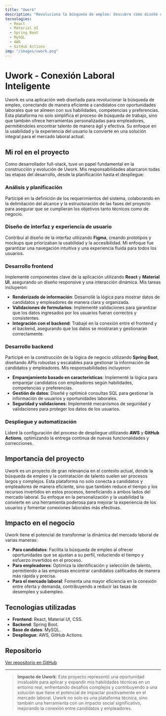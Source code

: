 ```yaml
---
title: "Uwork"
description: "Revoluciona la búsqueda de empleo: Descubre cómo diseñé una plataforma para conectar candidatos y empleadores de manera eficiente y personalizada."
tecnologies:
  - React
  - Material UI
  - Spring Boot
  - MySQL
  - AWS
  - GitHub Actions
img: "/images/uwork.png"
---
```


# Uwork - Conexión Laboral Inteligente

Uwork es una aplicación web diseñada para revolucionar la búsqueda de empleo, conectando de manera eficiente a candidatos con oportunidades laborales que se alineen con sus habilidades, competencias y preferencias. Esta plataforma no solo simplifica el proceso de búsqueda de trabajo, sino que también ofrece herramientas personalizadas para empleadores, permitiéndoles encontrar talento de manera ágil y efectiva. Su enfoque en la usabilidad y la experiencia del usuario la convierte en una solución integral para el mercado laboral actual.

## Mi rol en el proyecto

Como desarrollador full-stack, tuve un papel fundamental en la construcción y evolución de Uwork. Mis responsabilidades abarcaron todas las etapas del desarrollo, desde la planificación hasta el despliegue:

### Análisis y planificación

Participé en la definición de los requerimientos del sistema, colaborando en la delimitación del alcance y la estructuración de las fases del proyecto para asegurar que se cumplieran los objetivos tanto técnicos como de negocio.

### Diseño de interfaz y experiencia de usuario

Contribuí al diseño de la interfaz utilizando **Figma**, creando prototipos y mockups que priorizaban la usabilidad y la accesibilidad. Mi enfoque fue garantizar una navegación intuitiva y una experiencia fluida para todos los usuarios.

### Desarrollo frontend

Implementé componentes clave de la aplicación utilizando **React** y **Material UI**, asegurando un diseño responsive y una interacción dinámica. Mis tareas incluyeron:

- **Renderizado de información**: Desarrollé la lógica para mostrar datos de candidatos y empleadores de manera clara y organizada.
- **Validaciones de formularios**: Implementé validaciones para garantizar que los datos ingresados por los usuarios fueran correctos y consistentes.
- **Integración con el backend**: Trabajé en la conexión entre el frontend y el backend, asegurando que los datos se mostraran y gestionaran correctamente.

### Desarrollo backend

Participé en la construcción de la lógica de negocio utilizando **Spring Boot**, diseñando APIs robustas y escalables para gestionar la información de candidatos y empleadores. Mis responsabilidades incluyeron:

- **Emparejamiento basado en características**: Implementé la lógica para emparejar candidatos con empleadores según habilidades, competencias y preferencias.
- **Gestión de datos**: Diseñé y optimicé consultas SQL para gestionar la información de usuarios y oportunidades laborales.
- **Seguridad y validaciones**: Implementé mecanismos de seguridad y validaciones para proteger los datos de los usuarios.

### Despliegue y automatización

Lideré la configuración del proceso de despliegue utilizando **AWS** y **GitHub Actions**, optimizando la entrega continua de nuevas funcionalidades y correcciones.

## Importancia del proyecto

Uwork es un proyecto de gran relevancia en el contexto actual, donde la búsqueda de empleo y la contratación de talento suelen ser procesos largos y complejos. Esta plataforma no solo conecta a candidatos y empleadores de manera eficiente, sino que también reduce el tiempo y los recursos invertidos en estos procesos, beneficiando a ambos lados del mercado laboral. Su enfoque en la personalización y la usabilidad la convierte en una herramienta poderosa para mejorar la experiencia de los usuarios y fomentar conexiones laborales más efectivas.

## Impacto en el negocio

Uwork tiene el potencial de transformar la dinámica del mercado laboral de varias maneras:

- **Para candidatos**: Facilita la búsqueda de empleo al ofrecer oportunidades que se ajustan a su perfil, reduciendo el tiempo y esfuerzo invertidos en el proceso.
- **Para empleadores**: Optimiza la identificación y selección de talento, permitiendo a las empresas encontrar candidatos calificados de manera más rápida y precisa.
- **Para el mercado laboral**: Fomenta una mayor eficiencia en la conexión entre oferta y demanda, contribuyendo a reducir las tasas de desempleo y subempleo.

## Tecnologías utilizadas

- **Frontend**: React, Material UI, CSS.
- **Backend**: Spring Boot.
- **Base de datos**: MySQL.
- **Despliegue**: AWS, GitHub Actions.

## Repositorio

[Ver repositorio en GitHub](https://github.com/dan8a112/u-work-frontend)

---

> **Impacto de Uwork**: Este proyecto representó una oportunidad invaluable para aplicar y expandir mis habilidades técnicas en un entorno real, enfrentando desafíos complejos y contribuyendo a una solución que tiene el potencial de impactar positivamente en el mercado laboral. Uwork no solo es una plataforma técnica, sino también una herramienta con un impacto social significativo, mejorando la conexión entre candidatos y empleadores.